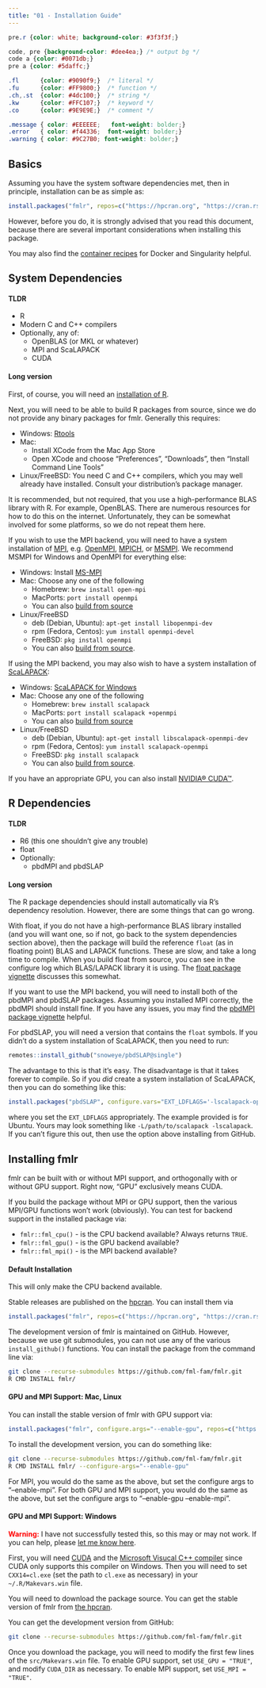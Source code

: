 ```yaml
---
title: "01 - Installation Guide"
---
```


```css
pre.r {color: white; background-color: #3f3f3f;}

code, pre {background-color: #dee4ea;} /* output bg */
code a {color: #0071db;}
pre a {color: #5daffc;}

.fl      {color: #9090f9;}  /* literal */
.fu      {color: #FF9800;}  /* function */
.ch,.st  {color: #4dc100;}  /* string */
.kw      {color: #FFC107;}  /* keyword */
.co      {color: #9E9E9E;}  /* comment */

.message { color: #EEEEEE;   font-weight: bolder;}
.error   { color: #f44336;  font-weight: bolder;}
.warning { color: #9C27B0; font-weight: bolder;}
```

## Basics

Assuming you have the system software dependencies met, then in principle, installation can be as simple as:

```r
install.packages("fmlr", repos=c("https://hpcran.org", "https://cran.rstudio.com"))
```

However, before you do, it is strongly advised that you read this document, because there are several important considerations when installing this package.

You may also find the [container recipes](https://github.com/fml-fam/fmlr/tree/master/containers) for Docker and Singularity helpful.



## System Dependencies

#### TLDR

* R
* Modern C and C++ compilers
* Optionally, any of:
    - OpenBLAS (or MKL or whatever)
    - MPI and ScaLAPACK
    - CUDA

#### Long version

First, of course, you will need an [installation of R](https://cran.r-project.org/).

Next, you will need to be able to build R packages from source, since we do not provide any binary packages for fmlr. Generally this requires: 

* Windows: [Rtools](http://cran.r-project.org/bin/windows/Rtools/)
* Mac:
    - Install XCode from the Mac App Store
    - Open XCode and choose "Preferences", "Downloads", then "Install Command Line Tools"
* Linux/FreeBSD: You need C and C++ compilers, which you may well already have installed. Consult your distribution's package manager.

It is recommended, but not required, that you use a high-performance BLAS library with R. For example, OpenBLAS. There are numerous resources for how to do this on the internet. Unfortunately, they can be somewhat involved for some platforms, so we do not repeat them here.

If you wish to use the MPI backend, you will need to have a system installation of [MPI](https://en.wikipedia.org/wiki/Message_Passing_Interface), e.g. [OpenMPI](https://www.open-mpi.org/), [MPICH](https://www.mpich.org/), or [MSMPI](https://docs.microsoft.com/en-us/message-passing-interface/microsoft-mpi). We recommend MSMPI for Windows and OpenMPI for everything else:

* Windows: Install [MS-MPI](https://msdn.microsoft.com/en-us/library/bb524831(v=vs.85).aspx)
* Mac: Choose any one of the following
    - Homebrew: `brew install open-mpi`
    - MacPorts: `port install openmpi`
    - You can also [build from source](https://www.open-mpi.org/software/ompi/v2.1/)
* Linux/FreeBSD
    - deb (Debian, Ubuntu): `apt-get install libopenmpi-dev`
    - rpm (Fedora, Centos): `yum install openmpi-devel`
    - FreeBSD: `pkg install openmpi`
    - You can also [build from source](https://www.open-mpi.org/software/ompi/v2.1/).

If using the MPI backend, you may also wish to have a system installation of [ScaLAPACK](https://netlib.sandia.gov/scalapack/):

* Windows: [ScaLAPACK for Windows](http://icl.cs.utk.edu/lapack-for-windows/scalapack/index.html)
* Mac: Choose any one of the following
    - Homebrew: `brew install scalapack`
    - MacPorts: `port install scalapack +openmpi`
    - You can also [build from source](https://netlib.sandia.gov/scalapack/#_software)
* Linux/FreeBSD
    - deb (Debian, Ubuntu): `apt-get install libscalapack-openmpi-dev`
    - rpm (Fedora, Centos): `yum install scalapack-openmpi`
    - FreeBSD: `pkg install scalapack`
    - You can also [build from source](https://netlib.sandia.gov/scalapack/#_software).

If you have an appropriate GPU, you can also install [NVIDIA® CUDA™](https://developer.nvidia.com/cuda-downloads).



## R Dependencies

#### TLDR

* R6 (this one shouldn't give any trouble)
* float
* Optionally:
    * pbdMPI and pbdSLAP

#### Long version

The R package dependencies should install automatically via R's dependency resolution. However, there are some things that can go wrong.

With float, if you do not have a high-performance BLAS library installed (and you will want one, so if not, go back to the system dependencies section above), then the package will build the reference `float` (as in floating point) BLAS and LAPACK functions. These are slow, and take a long time to compile. When you build float from source, you can see in the configure log which BLAS/LAPACK library it is using. The [float package vignette](https://cran.r-project.org/web/packages/float/vignettes/float.pdf) discusses this somewhat.

If you want to use the MPI backend, you will need to install both of the pbdMPI and pbdSLAP packages. Assuming you installed MPI correctly, the pbdMPI should install fine. If you have any issues, you may find the [pbdMPI package vignette](https://cran.r-project.org/web/packages/pbdMPI/vignettes/pbdMPI-guide.pdf) helpful.

For pbdSLAP, you will need a version that contains the `float` symbols. If you didn't do a system installation of ScaLAPACK, then you need to run:

```r
remotes::install_github("snoweye/pbdSLAP@single")
```

The advantage to this is that it's easy. The disadvantage is that it takes forever to compile. So if you *did* create a system installation of ScaLAPACK, then you can do something like this:

```r
install.packages("pbdSLAP", configure.vars="EXT_LDFLAGS='-lscalapack-openmpi'")
```

where you set the `EXT_LDFLAGS` appropriately. The example provided is for Ubuntu. Yours may look something like `-L/path/to/scalapack -lscalapack`. If you can't figure this out, then use the option above installing from GitHub.



## Installing fmlr

fmlr can be built with or without MPI support, and orthogonally with or without GPU support. Right now, "GPU" exclusively means CUDA.

If you build the package without MPI or GPU support, then the various MPI/GPU functions won't work (obviously). You can test for backend support in the installed package via:

* `fmlr::fml_cpu()` - is the CPU backend available? Always returns `TRUE`.
* `fmlr::fml_gpu()` - is the GPU backend available?
* `fmlr::fml_mpi()` - is the MPI backend available?

#### Default Installation

This will only make the CPU backend available.

Stable releases are published on the [hpcran](https://hpcran.org). You can install them via

```r
install.packages("fmlr", repos=c("https://hpcran.org", "https://cran.rstudio.com"))
```

The development version of fmlr is maintained on GitHub. However, because we use git submodules, you can not use any of the various `install_github()` functions. You can install the package from the command line via:

```bash
git clone --recurse-submodules https://github.com/fml-fam/fmlr.git
R CMD INSTALL fmlr/
```

#### GPU and MPI Support: Mac, Linux

You can install the stable version of fmlr with GPU support via:

```r
install.packages("fmlr", configure.args="--enable-gpu", repos=c("https://hpcran.org", "https://cran.rstudio.com"))
```

To install the development version, you can do something like:

```bash
git clone --recurse-submodules https://github.com/fml-fam/fmlr.git
R CMD INSTALL fmlr/ --configure-args="--enable-gpu"
```

For MPI, you would do the same as the above, but set the configure args to "--enable-mpi". For both GPU and MPI support, you would do the same as the above, but set the configure args to "--enable-gpu --enable-mpi".

#### GPU and MPI Support: Windows

<font color="red"><b>Warning:</b></font> I have not successfully tested this, so this may or may not work. If you can help, please [let me know here](https://github.com/fml-fam/fmlr/issues/2).

First, you will need [CUDA](https://developer.nvidia.com/cuda-downloads) and the [Microsoft Visucal C++ compiler](https://support.microsoft.com/en-us/help/2977003/the-latest-supported-visual-c-downloads) since CUDA only supports this compiler on Windows. Then you will need to set `CXX14=cl.exe` (set the path to `cl.exe` as necessary) in your `~/.R/Makevars.win` file.

You will need to download the package source. You can get the stable version of fmlr from [the hpcran](https://hpcran.org/packages/fmlr/index.html).

You can get the development version from GitHub:

```bash
git clone --recurse-submodules https://github.com/fml-fam/fmlr.git
```

Once you download the package, you will need to modify the first few lines of the `src/Makevars.win` file. To enable GPU support, set `USE_GPU = "TRUE"`, and modify `CUDA_DIR` as necessary. To enable MPI support, set `USE_MPI = "TRUE"`.
